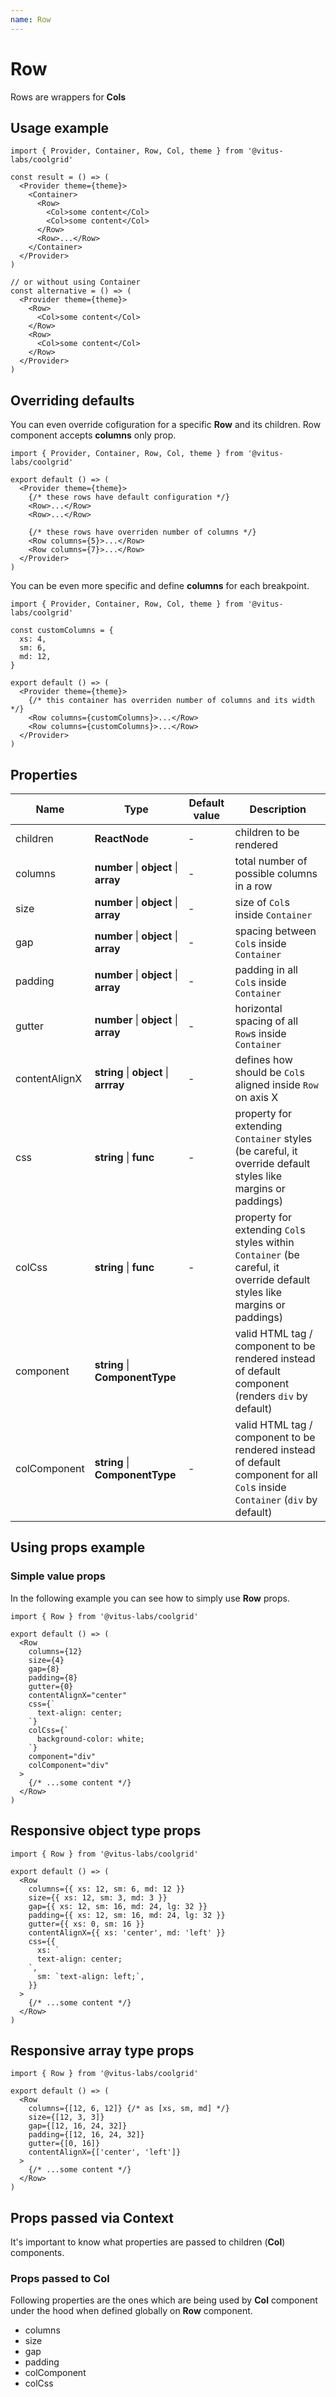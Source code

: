 ```yaml
---
name: Row
---
```


# Row

Rows are wrappers for **Cols**

## Usage example

```tsx live=false
import { Provider, Container, Row, Col, theme } from '@vitus-labs/coolgrid'

const result = () => (
  <Provider theme={theme}>
    <Container>
      <Row>
        <Col>some content</Col>
        <Col>some content</Col>
      </Row>
      <Row>...</Row>
    </Container>
  </Provider>
)

// or without using Container
const alternative = () => (
  <Provider theme={theme}>
    <Row>
      <Col>some content</Col>
    </Row>
    <Row>
      <Col>some content</Col>
    </Row>
  </Provider>
)
```

## Overriding defaults

You can even override cofiguration for a specific **Row**
and its children. Row component accepts **columns** only prop.

```tsx live=false
import { Provider, Container, Row, Col, theme } from '@vitus-labs/coolgrid'

export default () => (
  <Provider theme={theme}>
    {/* these rows have default configuration */}
    <Row>...</Row>
    <Row>...</Row>

    {/* these rows have overriden number of columns */}
    <Row columns={5}>...</Row>
    <Row columns={7}>...</Row>
  </Provider>
)
```

You can be even more specific and define **columns** for each breakpoint.

```tsx live=false
import { Provider, Container, Row, Col, theme } from '@vitus-labs/coolgrid'

const customColumns = {
  xs: 4,
  sm: 6,
  md: 12,
}

export default () => (
  <Provider theme={theme}>
    {/* this container has overriden number of columns and its width */}
    <Row columns={customColumns}>...</Row>
    <Row columns={customColumns}>...</Row>
  </Provider>
)
```

## Properties

| Name          | Type                                   | Default value | Description                                                                                                                 |
| ------------- | -------------------------------------- | ------------- | --------------------------------------------------------------------------------------------------------------------------- |
| children      | **ReactNode**                          | -             | children to be rendered                                                                                                     |
| columns       | **number** \| **object** \| **array**  | -             | total number of possible columns in a row                                                                                   |
| size          | **number** \| **object** \| **array**  | -             | size of `Col`s inside `Container`                                                                                           |
| gap           | **number** \| **object** \| **array**  | -             | spacing between `Col`s inside `Container`                                                                                   |
| padding       | **number** \| **object** \| **array**  | -             | padding in all `Col`s inside `Container`                                                                                    |
| gutter        | **number** \| **object** \| **array**  | -             | horizontal spacing of all `Row`s inside `Container`                                                                         |
| contentAlignX | **string** \| **object** \| **arrray** | -             | defines how should be `Col`s aligned inside `Row` on axis X                                                                 |
| css           | **string** \| **func**                 | -             | property for extending `Container` styles (be careful, it override default styles like margins or paddings)                 |
| colCss        | **string** \| **func**                 | -             | property for extending `Col`s styles within `Container` (be careful, it override default styles like margins or paddings)   |
| component     | **string** \| **ComponentType**        |               | valid HTML tag / component to be rendered instead of default component (renders `div` by default)                           |
| colComponent  | **string** \| **ComponentType**        | -             | valid HTML tag / component to be rendered instead of default component for all `Col`s inside `Container` (`div` by default) |

## Using props example

### Simple value props

In the following example you can see how to simply use **Row** props.

```tsx live=false
import { Row } from '@vitus-labs/coolgrid'

export default () => (
  <Row
    columns={12}
    size={4}
    gap={8}
    padding={8}
    gutter={0}
    contentAlignX="center"
    css={`
      text-align: center;
    `}
    colCss={`
      background-color: white;
    `}
    component="div"
    colComponent="div"
  >
    {/* ...some content */}
  </Row>
)
```

## Responsive object type props

```tsx live=false
import { Row } from '@vitus-labs/coolgrid'

export default () => (
  <Row
    columns={{ xs: 12, sm: 6, md: 12 }}
    size={{ xs: 12, sm: 3, md: 3 }}
    gap={{ xs: 12, sm: 16, md: 24, lg: 32 }}
    padding={{ xs: 12, sm: 16, md: 24, lg: 32 }}
    gutter={{ xs: 0, sm: 16 }}
    contentAlignX={{ xs: 'center', md: 'left' }}
    css={{
      xs: `
      text-align: center;
    `,
      sm: `text-align: left;`,
    }}
  >
    {/* ...some content */}
  </Row>
)
```

## Responsive array type props

```tsx live=false
import { Row } from '@vitus-labs/coolgrid'

export default () => (
  <Row
    columns={[12, 6, 12]} {/* as [xs, sm, md] */}
    size={[12, 3, 3]}
    gap={[12, 16, 24, 32]}
    padding={[12, 16, 24, 32]}
    gutter={[0, 16]}
    contentAlignX={['center', 'left']}
  >
    {/* ...some content */}
  </Row>
)
```

## Props passed via Context

It's important to know what properties are passed to children (**Col**)
components.

### Props passed to Col

Following properties are the ones which are being used by **Col**
component under the hood when defined globally on **Row**
component.

- columns
- size
- gap
- padding
- colComponent
- colCss
